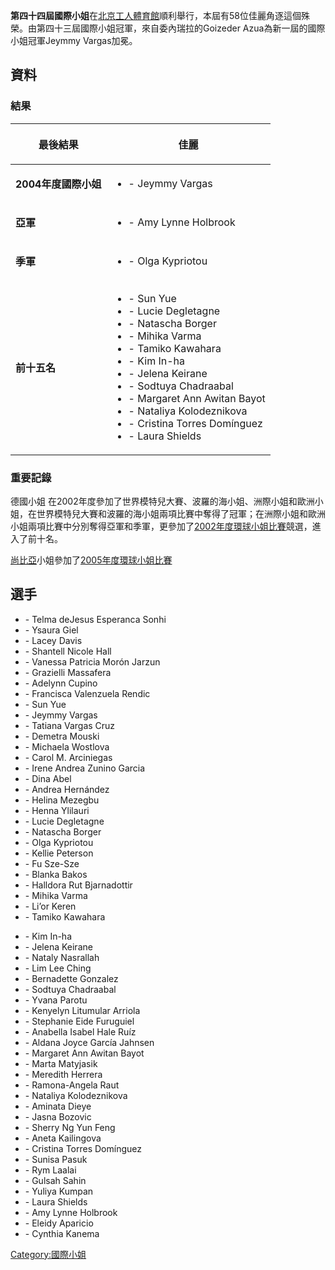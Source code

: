 '''第四十四屆國際小姐'''在[[北京工人體育館|北京工人體育館]]順利舉行，本屆有58位佳麗角逐這個殊榮。由第四十三屆國際小姐冠軍，來自委內瑞拉的Goizeder Azua為新一屆的國際小姐冠軍Jeymmy Vargas加冕。

	
== 資料 ==
	

=== 結果 ===
{| class="wikitable" border="1"
|-
! 最後結果
! 佳麗
|-
| '''2004年度國際小姐'''
|
*'''{{COL}}''' - Jeymmy Vargas
|-
| '''亞軍'''
|
*'''{{USA}}''' - Amy Lynne Holbrook
|-
| '''季軍'''
|
*'''{{GRE}}''' - Olga Kypriotou
|-
| '''前十五名'''
|
*'''{{CHN}}''' - Sun Yue
*'''{{FRA}}''' - Lucie Degletagne
*'''{{GER}}''' - Natascha Borger
*'''{{IND}}''' - Mihika Varma
*'''{{JPN}}''' - Tamiko Kawahara
*'''{{KOR}}''' - Kim In-ha
*'''{{LAT}}''' - Jelena Keirane
*'''{{MGL}}''' - Sodtuya Chadraabal
*'''{{PHI}}''' - Margaret Ann Awitan Bayot
*'''{{RUS}}''' - Nataliya Kolodeznikova
*'''{{ESP}}''' - Cristina Torres Domínguez
*'''{{GBR}}''' - Laura Shields
|}

=== 重要記錄 ===

德國小姐 在2002年度參加了世界模特兒大賽、波羅的海小姐、洲際小姐和歐洲小姐，在世界模特兒大賽和波羅的海小姐兩項比賽中奪得了冠軍；在洲際小姐和歐洲小姐兩項比賽中分別奪得亞軍和季軍，更參加了[[2002年度環球小姐比賽|2002年度環球小姐比賽]]競選，進入了前十名。

[[尚比亞|尚比亞]]小姐參加了[[2005年度環球小姐比賽|2005年度環球小姐比賽]]

== 選手 ==

{{col-begin}}
{{col-2}}
*'''{{ANG}}''' - Telma deJesus Esperanca Sonhi 
*'''{{ARU}}''' - Ysaura Giel
*'''{{AUS}}''' - Lacey Davis
*'''{{BAH}}''' - Shantell Nicole Hall 
*'''{{BOL}}''' - Vanessa Patricia Morón Jarzun
*'''{{BRA}}''' - Grazielli Massafera
*'''{{CAN}}''' - Adelynn Cupino
*'''{{CHI}}''' - Francisca Valenzuela Rendic
*'''{{CHN}}''' - Sun Yue
*'''{{COL}}''' - Jeymmy Vargas
*'''{{CRC}}''' - Tatiana Vargas Cruz
*'''{{CYP}}''' - Demetra Mouski 
*'''{{CZE}}''' - Michaela Wostlova
*'''{{DOM}}''' - Carol M. Arciniegas 
*'''{{ECU}}''' - Irene Andrea Zunino Garcia
*'''{{EGY}}''' - Dina Abel
*'''{{ESA}}''' - Andrea Hernández 
*'''{{ETH}}''' - Helina Mezegbu
*'''{{FIN}}''' - Henna Ylilauri
*'''{{FRA}}''' - Lucie Degletagne
*'''{{GER}}''' - Natascha Borger
*'''{{GRE}}''' - Olga Kypriotou
*'''{{HAA}}''' - Kellie Peterson
*'''{{HKG}}''' - Fu Sze-Sze
*'''{{HUN}}''' - Blanka Bakos
*'''{{ISL}}''' - Halldora Rut Bjarnadottir
*'''{{IND}}''' - Mihika Varma
*'''{{ISR}}''' - Li’or Keren
*'''{{JPN}}''' - Tamiko Kawahara
{{col-2}}
*'''{{KOR}}''' - Kim In-ha
*'''{{LAT}}''' - Jelena Keirane 
*'''{{LIB}}''' - Nataly Nasrallah 
*'''{{MYS}}''' - Lim Lee Ching
*'''{{MEX}}''' - Bernadette Gonzalez
*'''{{MGL}}''' - Sodtuya Chadraabal 
*'''{{NCA}}''' - Yvana Parotu
*'''{{MNP}}''' - Kenyelyn Litumular Arriola
*'''{{NOR}}''' - Stephanie Eide Furuguiel
*'''{{PAN}}''' - Anabella Isabel Hale Ruíz
*'''{{PER}}''' - Aldana Joyce García Jahnsen
*'''{{PHI}}''' - Margaret Ann Awitan Bayot
*'''{{POL}}''' - Marta Matyjasik 
*'''{{PRI}}''' - Meredith Herrera
*'''{{ROM}}''' - Ramona-Angela Raut
*'''{{RUS}}''' - Nataliya Kolodeznikova
*'''{{SEN}}''' - Aminata Dieye
*'''{{SCG}}''' - Jasna Bozovic
*'''{{SIN}}''' - Sherry Ng Yun Feng
*'''{{SVK}}''' - Aneta Kailingova
*'''{{ESP}}''' - Cristina Torres Domínguez
*'''{{THA}}''' - Sunisa Pasuk 
*'''{{TUN}}''' - Rym Laalai
*'''{{TUR}}''' - Gulsah Sahin
*'''{{UKR}}''' - Yuliya Kumpan
*'''{{UK}}''' - Laura Shields
*'''{{USA}}''' - Amy Lynne Holbrook
*'''{{VEN}}''' - Eleidy Aparicio
*'''{{ZAM}}''' - Cynthia Kanema
{{col-end}}

[[Category:國際小姐|Category:國際小姐]]